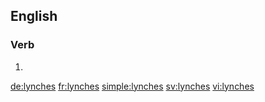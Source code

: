 ==English==

===Verb===
{{head|en}}

# {{en-third-person singular of|lynch}}

[[de:lynches]]
[[fr:lynches]]
[[simple:lynches]]
[[sv:lynches]]
[[vi:lynches]]